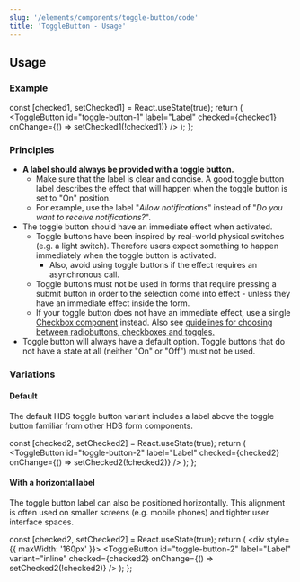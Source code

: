 ```yaml
---
slug: '/elements/components/toggle-button/code'
title: 'ToggleButton - Usage'
---
```



## Usage

### Example

  const [checked1, setChecked1] = React.useState(true);
  return (
    <ToggleButton id="toggle-button-1" label="Label" checked={checked1} onChange={() => setChecked1(!checked1)} />
  );
};

<PlaygroundPreview>
  <ToggleExample />
</PlaygroundPreview>

### Principles
- **A label should always be provided with a toggle button.**
  - Make sure that the label is clear and concise. A good toggle button label describes the effect that will happen when the toggle button is set to "On" position.
  - For example, use the label "_Allow notifications_" instead of "_Do you want to receive notifications?_".
- The toggle button should have an immediate effect when activated.
  - Toggle buttons have been inspired by real-world physical switches (e.g. a light switch). Therefore users expect something to happen immediately when the toggle button is activated.
    - Also, avoid using toggle buttons if the effect requires an asynchronous call.
  - Toggle buttons must not be used in forms that require pressing a submit button in order to the selection come into effect - unless they have an immediate effect inside the form.
  - If your toggle button does not have an immediate effect, use a single [Checkbox component](elements/components/checkbox) instead. Also see [guidelines for choosing between radiobuttons, checkboxes and toggles.](/guidelines/checkboxes-radiobuttons-toggles)
- Toggle button will always have a default option. Toggle buttons that do not have a state at all (neither "On" or "Off") must not be used.

### Variations

#### Default
The default HDS toggle button variant includes a label above the toggle button familiar from other HDS form components.

  const [checked2, setChecked2] = React.useState(true);
  return (
    <ToggleButton id="toggle-button-2" label="Label" checked={checked2} onChange={() => setChecked2(!checked2)} />
  );
};

<PlaygroundPreview>
  <DefaultToggleExample />
</PlaygroundPreview>

#### With a horizontal label
The toggle button label can also be positioned horizontally. This alignment is often used on smaller screens (e.g. mobile phones) and tighter user interface spaces.

  const [checked2, setChecked2] = React.useState(true);
  return (
    <div style={{ maxWidth: '160px' }}>
      <ToggleButton id="toggle-button-2" label="Label" variant="inline" checked={checked2} onChange={() => setChecked2(!checked2)} />
    </div>
  );
};

<PlaygroundPreview>
  <HorizontalToggleExample />
</PlaygroundPreview>

